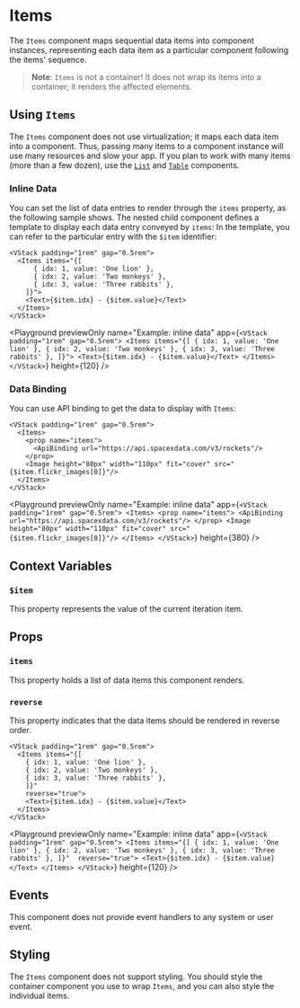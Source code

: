 # Items

The `Items` component maps sequential data items into component instances, representing each data item as a particular component following the items' sequence.

> **Note**: `Items` is not a container! It does not wrap its items into a container; it renders the affected elements.

## Using `Items`

The `Items` component does not use virtualization; it maps each data item into a component. Thus, passing many items to a component instance will use many resources and slow your app.
If you plan to work with many items (more than a few dozen), use the [`List`](./List) and [`Table`](./Table) components.

### Inline Data

You can set the list of data entries to render through the `items` property, as the following sample shows. The nested child component defines a template to display each data entry conveyed by `items`: In the template, you can refer to the particular entry with the `$item` identifier:

```ueml copy
<VStack padding="1rem" gap="0.5rem">
  <Items items="{[
      { idx: 1, value: 'One lion' },
      { idx: 2, value: 'Two monkeys' },
      { idx: 3, value: 'Three rabbits' },
    ]}">
    <Text>{$item.idx} - {$item.value}</Text>
  </Items>
</VStack>
```

<Playground
  previewOnly
  name="Example: inline data"
  app={`
    <VStack padding="1rem" gap="0.5rem">
      <Items items="{[
        { idx: 1, value: 'One lion' },
        { idx: 2, value: 'Two monkeys' },
        { idx: 3, value: 'Three rabbits' },
      ]}">
        <Text>{$item.idx} - {$item.value}</Text>
      </Items>
    </VStack>
  `}
  height={120}
/>

### Data Binding

You can use API binding to get the data to display with `Items`:

```ueml
<VStack padding="1rem" gap="0.5rem">
  <Items>
    <prop name="items">
      <ApiBinding url="https://api.spacexdata.com/v3/rockets"/>
    </prop>
    <Image height="80px" width="110px" fit="cover" src="{$item.flickr_images[0]}"/>
  </Items>
</VStack>
```

<Playground
  previewOnly
  name="Example: inline data"
  app={`
    <VStack padding="1rem" gap="0.5rem">
      <Items>
        <prop name="items">
          <ApiBinding url="https://api.spacexdata.com/v3/rockets"/>
        </prop>
        <Image height="80px" width="110px" fit="cover" src="{$item.flickr_images[0]}"/>
      </Items>
    </VStack>
  `}
  height={380}
/>

## Context Variables

### `$item`

This property represents the value of the current iteration item.

## Props

### `items`

This property holds a list of data items this component renders.

### `reverse`

This property indicates that the data items should be rendered in reverse order.

```ueml copy
<VStack padding="1rem" gap="0.5rem">
  <Items items="{[
    { idx: 1, value: 'One lion' },
    { idx: 2, value: 'Two monkeys' },
    { idx: 3, value: 'Three rabbits' },
    ]}" 
    reverse="true">
    <Text>{$item.idx} - {$item.value}</Text>
  </Items>
</VStack>
```

<Playground
    previewOnly
    name="Example: inline data"
    app={`
    <VStack padding="1rem" gap="0.5rem">
      <Items items="{[
        { idx: 1, value: 'One lion' },
        { idx: 2, value: 'Two monkeys' },
        { idx: 3, value: 'Three rabbits' },
        ]}" 
        reverse="true">
        <Text>{$item.idx} - {$item.value}</Text>
      </Items>
    </VStack>
  `}
    height={120}
/>

## Events

This component does not provide event handlers to any system or user event.

## Styling

The `Items` component does not support styling. You should style the container component you use to wrap `Items`, and you can also style the individual items.
